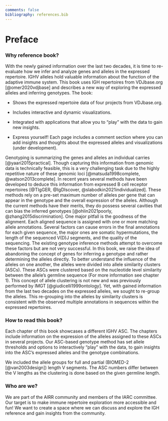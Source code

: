 ```yaml
---
comments: false
bibliography: references.bib
---
```

# Preface {.unnumbered}

### Why reference book?

With the newly gained information over the last two decades, it is time to re-evaluate how we infer and analyze genes and alleles in the expressed repertoire. IGHV alleles hold valuable information about the function of the adaptive immune system. This book uses IGH repertoires from VDJbase.org [@omer2020vdjbase] and describes a new way of exploring the expressed alleles and inferring genotypes. The book:

-   Shows the expressed repertoire data of four projects from VDJbase.org.

-   Includes interactive and dynamic visualizations.

-   Integrated with applications that allow you to "play" with the data to gain new insights.

-   Express yourself! Each page includes a comment section where you can add insights and thoughts about the expressed alleles and visualizations (under development).

Genotyping is summarizing the genes and alleles an individual carries [@yaari2015practical]. Though capturing this information from genomic data is technically feasible, this is a very challenging task due to the highly repetitive nature of these genomic loci [@matsuda1998complete, @watson2013complete]. In recent years several methods have been developed to deduce this information from expressed B cell receptor repertoires [@TIgGER, @IgDIscover, @slabodkin2021individualized]. These methods rely on a pre-set maximum number of alleles per gene that can appear in the genotype and the overall expression of the alleles. Although the current methods have their merits, they do possess several cavities that can bias the inferred genotypes [@ohlin2021poorly, @zhang2015discrimination]. One major pitfall is the goodness of the alignment. Each aligned sequence is assigned with one or more matching allele annotations. Several factors can cause errors in the final annotations for each given sequence, the major ones are somatic hypermutations, the length of the sequenced V(D)J segments, and the quality of the sequencing. The existing genotype inference methods attempt to overcome these factors but are not very successful. In this book, we raise the idea of abandoning the concept of genes for inferring a genotype and rather determining the alleles directly. To better understand the influence of the alleles on one another, the alleles were divided into allele similarity clusters (ASCs). These ASCs were clustered based on the nucleotide level similarity between the allele's germline sequence (For more information see chapter 1). This concept of allele clustering is not new and was previously performed by IMGT [@giudicelli1999ontology]. Yet, with gained information from the last two decades on the expressed alleles, we sought to re-group the alleles. This re-grouping into the alleles by similarity clusters is consistent with the observed multiple annotations in sequences within the expressed repertoires.

### How to read this book?

Each chapter of this book showcases a different IGHV ASC. The chapters include information on the expression of the alleles assigned to these ASCs in several projects. Our ASC-based genotype method has set allele thresholds and options to interactively "play" with the data, to gain insights into the ASC's expressed alleles and the genotype combinations.

We included the allele groups for full and partial (BIOMED-2 [@van2003design]) length V segments. The ASC numbers differ between the V lengths as the clustering is done based on the given germline length.

### Who are we?

We are part of the AIRR community and members of the IARC committee. Our target is to make immune repertoire exploration more accessible and fun! We want to create a space where we can discuss and explore the IGH reference and gain insights from the community.
